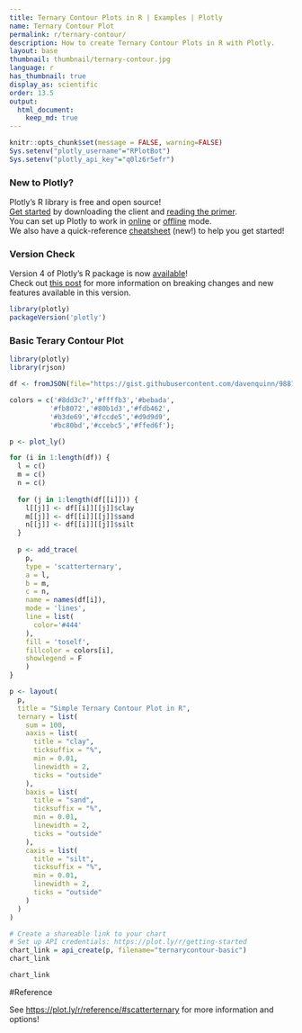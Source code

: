 ```yaml
---
title: Ternary Contour Plots in R | Examples | Plotly
name: Ternary Contour Plot
permalink: r/ternary-contour/
description: How to create Ternary Contour Plots in R with Plotly.
layout: base
thumbnail: thumbnail/ternary-contour.jpg
language: r
has_thumbnail: true
display_as: scientific
order: 13.5
output:
  html_document:
    keep_md: true
---
```


```r
knitr::opts_chunk$set(message = FALSE, warning=FALSE)
Sys.setenv("plotly_username"="RPlotBot")
Sys.setenv("plotly_api_key"="q0lz6r5efr")
```

### New to Plotly?

Plotly's R library is free and open source!<br>
[Get started](https://plot.ly/r/getting-started/) by downloading the client and [reading the primer](https://plot.ly/r/getting-started/).<br>
You can set up Plotly to work in [online](https://plot.ly/r/getting-started/#hosting-graphs-in-your-online-plotly-account) or [offline](https://plot.ly/r/offline/) mode.<br>
We also have a quick-reference [cheatsheet](https://images.plot.ly/plotly-documentation/images/r_cheat_sheet.pdf) (new!) to help you get started!

### Version Check

Version 4 of Plotly's R package is now [available](https://plot.ly/r/getting-started/#installation)!<br>
Check out [this post](http://moderndata.plot.ly/upgrading-to-plotly-4-0-and-above/) for more information on breaking changes and new features available in this version.
```r
library(plotly)
packageVersion('plotly')
```

### Basic Terary Contour Plot

```r
library(plotly)
library(rjson)

df <- fromJSON(file="https://gist.githubusercontent.com/davenquinn/988167471993bc2ece29/raw/f38d9cb3dd86e315e237fde5d65e185c39c931c2/data.json") 

colors = c('#8dd3c7','#ffffb3','#bebada',
          '#fb8072','#80b1d3','#fdb462',
          '#b3de69','#fccde5','#d9d9d9',
          '#bc80bd','#ccebc5','#ffed6f');

p <- plot_ly()

for (i in 1:length(df)) {
  l = c()
  m = c()
  n = c()
  
  for (j in 1:length(df[[i]])) {
    l[[j]] <- df[[i]][[j]]$clay
    m[[j]] <- df[[i]][[j]]$sand
    n[[j]] <- df[[i]][[j]]$silt
  }
  
  p <- add_trace(
    p,
    type = 'scatterternary',
    a = l,
    b = m,
    c = n,
    name = names(df[i]),
    mode = 'lines',
    line = list(
      color='#444'
    ),
    fill = 'toself',
    fillcolor = colors[i],
    showlegend = F
    )
}

p <- layout(
  p,
  title = "Simple Ternary Contour Plot in R",
  ternary = list(
    sum = 100,
    aaxis = list(
      title = "clay",
      ticksuffix = "%",
      min = 0.01,
      linewidth = 2,
      ticks = "outside"
    ),
    baxis = list(
      title = "sand",
      ticksuffix = "%",
      min = 0.01,
      linewidth = 2,
      ticks = "outside"
    ),
    caxis = list(
      title = "silt",
      ticksuffix = "%",
      min = 0.01,
      linewidth = 2,
      ticks = "outside"
    )
  )
)

# Create a shareable link to your chart
# Set up API credentials: https://plot.ly/r/getting-started
chart_link = api_create(p, filename="ternarycontour-basic")
chart_link
```

```r
chart_link
```

#Reference

See [https://plot.ly/r/reference/#scatterternary](https://plot.ly/r/reference/#scatterternary) for more information and options!
